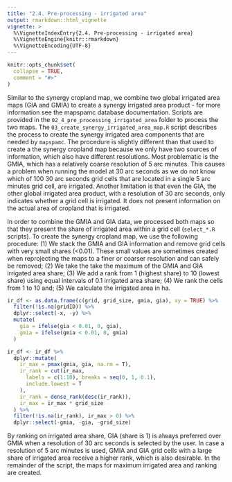 ```yaml
---
title: "2.4. Pre-processing - irrigated area"
output: rmarkdown::html_vignette
vignette: >
  %\VignetteIndexEntry{2.4. Pre-processing - irrigated area}
  %\VignetteEngine{knitr::rmarkdown}
  %\VignetteEncoding{UTF-8}
---
```


```r
knitr::opts_chunk$set(
  collapse = TRUE,
  comment = "#>"
)
```

Similar to the synergy cropland map, we combine two global irrigated area maps (GIA and GMIA) to create a synergy irrigated area product - for more information see the mapspamc database documentation. Scripts are provided in the `02_4_pre_processing_irrigated_area` folder to process the two maps. The `03_create_synergy_irrigated_area_map.R` script describes the process to create the synergy irrigated area components that are needed by `mapspamc`. The procedure is slightly different than that used to create a the synergy cropland map because we only have two sources of information, which also have different resolutions. Most problematic is the GMIA, which has a relatively coarse resolution of 5 arc minutes. This causes a problem when running the model at 30 arc seconds as we do not know which of 100 30 arc seconds grid cells that are located in a single 5 arc minutes grid cell, are irrigated. Another limitation is that even the GIA, the other global irrigated area product, with a resolution of 30 arc seconds, only indicates whether a grid cell is irrigated. It does not present information on the actual area of cropland that is irrigated. 

In order to combine the GMIA and GIA data, we processed both maps so that they present the share of irrigated area within a grid cell (`select_*.R` scripts). To create the synergy cropland map, we use the following procedure: (1) We stack the GMIA and GIA information and remove grid cells with very small shares (<0.01). These small values  are sometimes created when reprojecting the maps to a finer or coarser resolution and can safely be removed; (2) We take the take the maximum of the GMIA and GIA irrigated area share; (3) We add a rank from 1 (highest share) to 10 (lowest share) using equal intervals of 0.1 irrigated area share; (4) We rank the cells from 1 to 10 and; (5) We calculate the irrigated area in ha.


```r
ir_df <- as.data.frame(c(grid, grid_size, gmia, gia), xy = TRUE) %>%
  filter(!is.na(gridID)) %>%
  dplyr::select(-x, -y) %>%
  mutate(
    gia = ifelse(gia < 0.01, 0, gia),
    gmia = ifelse(gmia < 0.01, 0, gmia)
  )

ir_df <- ir_df %>%
  dplyr::mutate(
    ir_max = pmax(gmia, gia, na.rm = T),
    ir_rank = cut(ir_max,
      labels = c(1:10), breaks = seq(0, 1, 0.1),
      include.lowest = T
    ),
    ir_rank = dense_rank(desc(ir_rank)),
    ir_max = ir_max * grid_size
  ) %>%
  filter(!is.na(ir_rank), ir_max > 0) %>%
  dplyr::select(-gmia, -gia, -grid_size)
```


By ranking on irrigated area share, GIA (share is 1) is always preferred over GMIA when a resolution of 30 arc seconds
is selected by the user. In case a resolution of 5 arc minutes is used, GMIA and GIA grid cells with a large share of irrigated area receive a higher rank, which is also desirable. In the remainder of the script, the maps for maximum irrigated area and ranking are created. 
